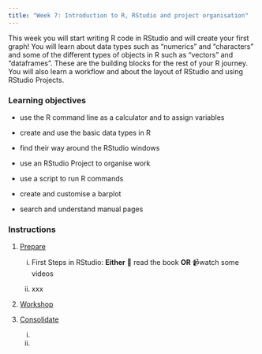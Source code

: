 ```yaml
---
title: "Week 7: Introduction to R, RStudio and project organisation"
---
```


This week you will start writing R code in RStudio and will create your first graph! You will learn about data types such as "numerics" and "characters" and some of the different types of objects in R such as "vectors" and "dataframes". These are the building blocks for the rest of your R journey. You will also learn a workflow and about the layout of RStudio and using RStudio Projects.

### Learning objectives

-   use the R command line as a calculator and to assign variables

-   create and use the basic data types in R

-   find their way around the RStudio windows

-   use an RStudio Project to organise work

-   use a script to run R commands

-   create and customise a barplot

-   search and understand manual pages

### Instructions

1.  [Prepare](study_before_workshop.qmd)

    i.  First Steps in RStudio: **Either** 📖 read the book **OR** 📹watch some videos

    ii. xxx

2.  [Workshop](workshop.qmd)

3.  [Consolidate](study_after_workshop.qmd)

    i.  

    ii. 
